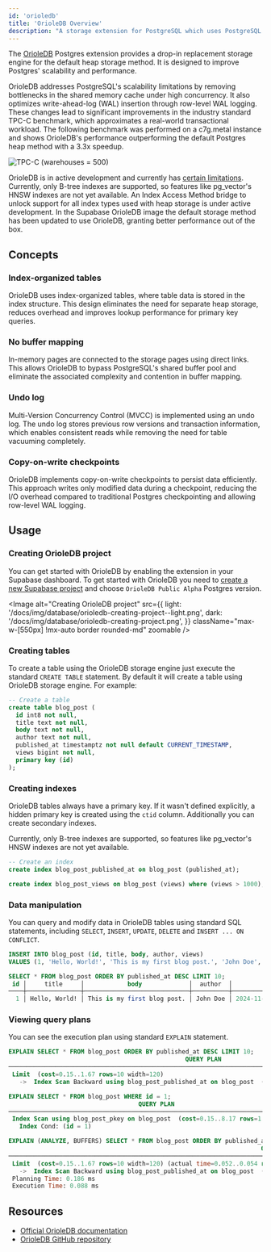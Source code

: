 ```yaml
---
id: 'orioledb'
title: 'OrioleDB Overview'
description: "A storage extension for PostgreSQL which uses PostgreSQL's pluggable storage system"
---
```


The [OrioleDB](https://www.orioledb.com/) Postgres extension provides a drop-in replacement storage engine for the default heap storage method. It is designed to improve Postgres' scalability and performance.

OrioleDB addresses PostgreSQL's scalability limitations by removing bottlenecks in the shared memory cache under high concurrency. It also optimizes write-ahead-log (WAL) insertion through row-level WAL logging. These changes lead to significant improvements in the industry standard TPC-C benchmark, which approximates a real-world transactional workload. The following benchmark was performed on a c7g.metal instance and shows OrioleDB's performance outperforming the default Postgres heap method with a 3.3x speedup.

<Image
  alt="TPC-C (warehouses = 500)"
  src="/docs/img/database/orioledb-tpc-c-500-warehouse.png"
  className="max-w-[550px] !mx-auto border rounded-md"
  zoomable
/>

<Admonition type="note">

OrioleDB is in active development and currently has [certain limitations](https://www.orioledb.com/docs/usage/getting-started#current-limitations). Currently, only B-tree indexes are supported, so features like pg_vector's HNSW indexes are not yet available. An Index Access Method bridge to unlock support for all index types used with heap storage is under active development. In the Supabase OrioleDB image the default storage method has been updated to use OrioleDB, granting better performance out of the box.

</Admonition>

## Concepts

### Index-organized tables

OrioleDB uses index-organized tables, where table data is stored in the index structure. This design eliminates the need for separate heap storage, reduces overhead and improves lookup performance for primary key queries.

### No buffer mapping

In-memory pages are connected to the storage pages using direct links. This allows OrioleDB to bypass PostgreSQL's shared buffer pool and eliminate the associated complexity and contention in buffer mapping.

### Undo log

Multi-Version Concurrency Control (MVCC) is implemented using an undo log. The undo log stores previous row versions and transaction information, which enables consistent reads while removing the need for table vacuuming completely.

### Copy-on-write checkpoints

OrioleDB implements copy-on-write checkpoints to persist data efficiently. This approach writes only modified data during a checkpoint, reducing the I/O overhead compared to traditional Postgres checkpointing and allowing row-level WAL logging.

## Usage

### Creating OrioleDB project

You can get started with OrioleDB by enabling the extension in your Supabase dashboard.
To get started with OrioleDB you need to [create a new Supabase project](/dashboard/new/_) and choose `OrioleDB Public Alpha` Postgres version.

<Image
  alt="Creating OrioleDB project"
  src={{
    light: '/docs/img/database/orioledb-creating-project--light.png',
    dark: '/docs/img/database/orioledb-creating-project.png',
  }}
  className="max-w-[550px] !mx-auto border rounded-md"
  zoomable
/>

### Creating tables

To create a table using the OrioleDB storage engine just execute the standard `CREATE TABLE` statement. By default it will create a table using OrioleDB storage engine. For example:

```sql
-- Create a table
create table blog_post (
  id int8 not null,
  title text not null,
  body text not null,
  author text not null,
  published_at timestamptz not null default CURRENT_TIMESTAMP,
  views bigint not null,
  primary key (id)
);
```

### Creating indexes

OrioleDB tables always have a primary key. If it wasn't defined explicitly, a hidden primary key is created using the `ctid` column.
Additionally you can create secondary indexes.

<Admonition type="note">

Currently, only B-tree indexes are supported, so features like pg_vector's HNSW indexes are not yet available.

</Admonition>

```sql
-- Create an index
create index blog_post_published_at on blog_post (published_at);

create index blog_post_views on blog_post (views) where (views > 1000);
```

### Data manipulation

You can query and modify data in OrioleDB tables using standard SQL statements, including `SELECT`, `INSERT`, `UPDATE`, `DELETE` and `INSERT ... ON CONFLICT`.

```sql
INSERT INTO blog_post (id, title, body, author, views)
VALUES (1, 'Hello, World!', 'This is my first blog post.', 'John Doe', 1000);

SELECT * FROM blog_post ORDER BY published_at DESC LIMIT 10;
 id │     title     │            body             │  author  │         published_at          │ views
────┼───────────────┼─────────────────────────────┼──────────┼───────────────────────────────┼───────
  1 │ Hello, World! │ This is my first blog post. │ John Doe │ 2024-11-15 12:04:18.756824+01 │  1000
```

### Viewing query plans

You can see the execution plan using standard `EXPLAIN` statement.

```sql
EXPLAIN SELECT * FROM blog_post ORDER BY published_at DESC LIMIT 10;
                                                 QUERY PLAN
────────────────────────────────────────────────────────────────────────────────────────────────────────────
 Limit  (cost=0.15..1.67 rows=10 width=120)
   ->  Index Scan Backward using blog_post_published_at on blog_post  (cost=0.15..48.95 rows=320 width=120)

EXPLAIN SELECT * FROM blog_post WHERE id = 1;
                                    QUERY PLAN
──────────────────────────────────────────────────────────────────────────────────
 Index Scan using blog_post_pkey on blog_post  (cost=0.15..8.17 rows=1 width=120)
   Index Cond: (id = 1)

EXPLAIN (ANALYZE, BUFFERS) SELECT * FROM blog_post ORDER BY published_at DESC LIMIT 10;
                                                                      QUERY PLAN
──────────────────────────────────────────────────────────────────────────────────────────────────────────────────────────────────────────────────────
 Limit  (cost=0.15..1.67 rows=10 width=120) (actual time=0.052..0.054 rows=1 loops=1)
   ->  Index Scan Backward using blog_post_published_at on blog_post  (cost=0.15..48.95 rows=320 width=120) (actual time=0.050..0.052 rows=1 loops=1)
 Planning Time: 0.186 ms
 Execution Time: 0.088 ms
```

## Resources

- [Official OrioleDB documentation](https://www.orioledb.com/docs)
- [OrioleDB GitHub repository](https://github.com/orioledb/orioledb)
